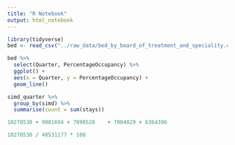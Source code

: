 ```yaml
---
title: "R Notebook"
output: html_notebook
---
```


```r
library(tidyverse)
bed <- read_csv("../raw_data/bed_by_board_of_treatment_and_speciality.csv")

bed %>%
  select(Quarter, PercentageOccupancy) %>%
  ggplot() +
  aes(x = Quarter, y = PercentageOccupancy) +
  geom_line()
```
```r
simd_quarter %>%
  group_by(simd) %>%
  summarise(count = sum(stays))
```

```r
10270530 + 9001694 + 7890528	+ 7004029 + 6364396

10270530 / 40531177 * 100
```

